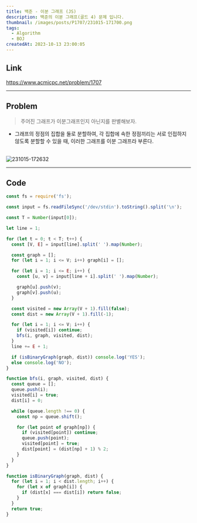 ```yaml
---
title: 백준 - 이분 그래프 (JS)
description: 백준의 이분 그래프(골드 4) 문제 입니다.
thumbnail: /images/posts/P1707/231015-171700.png
tags:
  - Algorithm
  - BOJ
createdAt: 2023-10-13 23:00:05
---
```


## Link

https://www.acmicpc.net/problem/1707

<hr />

## Problem

> 주어진 그래프가 이분그래프인지 아닌지를 판별해보자.

- 그래프의 정점의 집합을 둘로 분할하여, 각 집합에 속한 정점끼리는 서로 인접하지 않도록 분할할 수 있을 때, 이러한 그래프를 이분 그래프라 부른다.

<br />

<img src="/images/posts/P1707/231015-172632.png" alt="231015-172632" />

<hr />

## Code

```javascript
const fs = require('fs');

const input = fs.readFileSync('/dev/stdin').toString().split('\n');

const T = Number(input[0]);

let line = 1;

for (let t = 0; t < T; t++) {
  const [V, E] = input[line].split(' ').map(Number);

  const graph = [];
  for (let i = 1; i <= V; i++) graph[i] = [];

  for (let i = 1; i <= E; i++) {
    const [u, v] = input[line + i].split(' ').map(Number);

    graph[u].push(v);
    graph[v].push(u);
  }

  const visited = new Array(V + 1).fill(false);
  const dist = new Array(V + 1).fill(-1);

  for (let i = 1; i <= V; i++) {
    if (visited[i]) continue;
    bfs(i, graph, visited, dist);
  }
  line += E + 1;

  if (isBinaryGraph(graph, dist)) console.log('YES');
  else console.log('NO');
}

function bfs(i, graph, visited, dist) {
  const queue = [];
  queue.push(i);
  visited[i] = true;
  dist[i] = 0;

  while (queue.length !== 0) {
    const np = queue.shift();

    for (let point of graph[np]) {
      if (visited[point]) continue;
      queue.push(point);
      visited[point] = true;
      dist[point] = (dist[np] + 1) % 2;
    }
  }
}

function isBinaryGraph(graph, dist) {
  for (let i = 1; i < dist.length; i++) {
    for (let x of graph[i]) {
      if (dist[x] === dist[i]) return false;
    }
  }
  return true;
}
```
